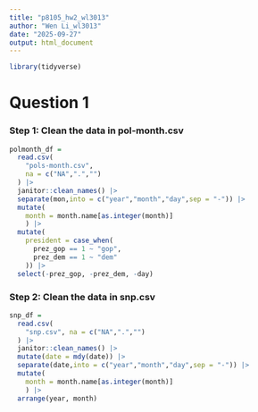 ```yaml
---
title: "p8105_hw2_wl3013"
author: "Wen Li_wl3013"
date: "2025-09-27"
output: html_document
---
```


```r
library(tidyverse)
```

# Question 1
### Step 1: Clean the data in pol-month.csv
```r
polmonth_df = 
  read.csv(
    "pols-month.csv",
    na = c("NA",".","")
  ) |> 
  janitor::clean_names() |> 
  separate(mon,into = c("year","month","day",sep = "-")) |>
  mutate(
    month = month.name[as.integer(month)] 
    ) |> 
  mutate(
    president = case_when(
      prez_gop == 1 ~ "gop",
      prez_dem == 1 ~ "dem"
    )) |> 
  select(-prez_gop, -prez_dem, -day)

```

### Step 2: Clean the data in snp.csv
```r
snp_df = 
  read.csv(
    "snp.csv", na = c("NA",".","")
  ) |> 
  janitor::clean_names() |> 
  mutate(date = mdy(date)) |> 
  separate(date,into = c("year","month","day",sep = "-")) |>
  mutate(
    month = month.name[as.integer(month)] 
    ) |> 
  arrange(year, month)
```


